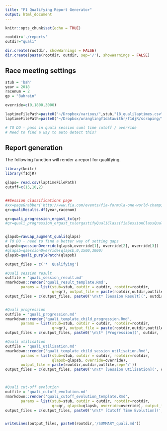 ```yaml
---
title: "F1 Qualifying Report Generator"
output: html_document
---
```


```r
knitr::opts_chunk$set(echo = TRUE)

rootdir='./reports'
outdir="quali"

dir.create(rootdir, showWarnings = FALSE)
dir.create(paste(rootdir, outdir, sep='/'), showWarnings = FALSE)

```

## Race meeting settings

```r
stub = 'bah'
year = 2018
racenum = 2
gp = "Bahrain"

override=c(0,1800,3000)

laptimeFilePath=paste0("~/Dropbox/various/",stub,"18_qualilaptimes.csv")
laptimeFilePath=paste0("~/Dropbox/wranglingf1datawithr/f1djR/scraping/",stub,"18_qualilaptimes.csv")
```

```r
# TO DO - pass in quali session cuml time cutoff / override
# Need to find a way to auto detect this?
```

## Report generation

The following function will render a report for qualifying.


```r
library(knitr)
library(f1djR)

qlaps= read.csv(laptimeFilePath)
cutoff=c(15,10,2)


##Session classifications page
#xx=pageGrabber('http://www.fia.com/events/fia-formula-one-world-championship/season-2017/session-classifications-19')
qr=qualiResults.df(year,racenum)

qr=quali_progression_ergast_tx(qr)
#qr=quali_progression_ergast_tx(ergastifyQualiClass(fiaSessionClassQualifyingTidy(fiaTableGrabber(xx,4))))


qlapsb=rawLap_augment_quali(qlaps)
# TO DO - need to find a better way of setting gaps
qlapsb=qsessionOverride(qlapsb,override[1], override[2], override[3])
#qlapsb=qsessionOverride(qlapsb,0,1500,3000)
qlapsb=quali_purplePatch(qlapsb)
```

```r
output_files = c('*  Qualifying')

#Quali session result
outfile = 'quali_session_result.md'
rmarkdown::render('quali_result_template.Rmd',
       params = list(stub=stub, outdir = outdir, rootdir=rootdir,
                     qr=qr), output_file = paste(rootdir,outdir,outfile, sep='/'))
output_files = c(output_files, paste0('\n\t* [Session Result](', outdir, '/', outfile, ')' ))


#Quali progression
outfile = 'quali_progression.md'
rmarkdown::render('quali_template_child_progression.Rmd',
       params = list(stub=stub, outdir = outdir, rootdir=rootdir,
                     qr=qr), output_file = paste(rootdir,outdir,outfile,sep='/'))
output_files = c(output_files, paste0('\n\t* [Progression](', outdir, '/', outfile, ')' ))
```





```r


#Quali utilisation
outfile = 'quali_utilisation.md'
rmarkdown::render('quali_template_child_session_utilisation.Rmd',
       params = list(stub=stub, outdir = outdir, rootdir=rootdir,
                     qlapsb=qlapsb, override=override), 
       output_file = paste(rootdir,outdir,outfile,sep='/'))
output_files = c(output_files, paste0('\n\t* [Session Utilisation](', outdir, '/', outfile, ')' ))



#Quali cut-off evolution
outfile = 'quali_cutoff_evolution.md'
rmarkdown::render('quali_cutoff_evolution_template.Rmd',
       params = list(stub=stub, outdir = outdir, rootdir=rootdir,
                     qr=qr, qlapsb=qlapsb, override=override), output_file = paste(rootdir,outdir,outfile,sep='/'))
output_files = c(output_files, paste0('\n\t* [Cutoff Time Evolution](', outdir, '/', outfile, ')' ))


writeLines(output_files, paste0(rootdir,'/SUMMARY_quali.md'))
```


